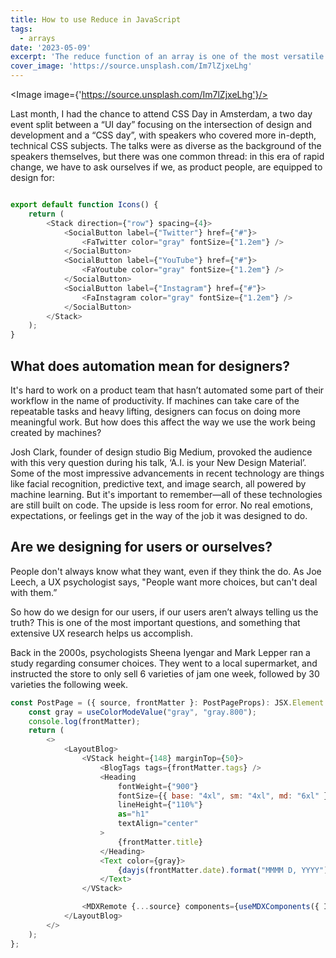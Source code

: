 ```yaml
---
title: How to use Reduce in JavaScript
tags:
  - arrays
date: '2023-05-09'
excerpt: 'The reduce function of an array is one of the most versatile functions in JavaScript. With it you can accomplish a lot of the functions from array and math objects.'
cover_image: 'https://source.unsplash.com/Im7lZjxeLhg'
---
```


<Image image={'https://source.unsplash.com/Im7lZjxeLhg'}/>


Last month, I had the chance to attend CSS Day in Amsterdam, a two day event split between a “UI day” focusing on the intersection of design and development and a “CSS day”, with speakers who covered more in-depth, technical CSS subjects. The talks were as diverse as the background of the speakers themselves, but there was one common thread: in this era of rapid change, we have to ask ourselves if we, as product people, are equipped to design for:



```js title="icons.jsx"

export default function Icons() {
	return (
		<Stack direction={"row"} spacing={4}>
			<SocialButton label={"Twitter"} href={"#"}>
				<FaTwitter color="gray" fontSize={"1.2em"} />
			</SocialButton>
			<SocialButton label={"YouTube"} href={"#"}>
				<FaYoutube color="gray" fontSize={"1.2em"} />
			</SocialButton>
			<SocialButton label={"Instagram"} href={"#"}>
				<FaInstagram color="gray" fontSize={"1.2em"} />
			</SocialButton>
		</Stack>
	);
}

```
## What does automation mean for designers?

It's hard to work on a product team that hasn’t automated some part of their workflow in the name of productivity.
If machines can take care of the repeatable tasks and heavy lifting, designers can focus on doing more meaningful work.
But how does this affect the way we use the work being created by machines?

Josh Clark, founder of design studio Big Medium, provoked the audience with this very question during his talk, ‘A.I. is your New Design Material’.
Some of the most impressive advancements in recent technology are things like facial recognition, predictive text, and image search, all powered by machine learning. But it's important to remember—all of these technologies are still built on code. The upside is less room for error. No real emotions, expectations, or feelings get in the way of the job it was designed to do.


## Are we designing for users or ourselves?

People don't always know what they want, even if they think the do. As Joe Leech, a UX psychologist says, "People want more choices, but can't deal with them.”

So how do we design for our users, if our users aren’t always telling us the truth? This is one of the most important questions, and something that extensive UX research helps us accomplish.

Back in the 2000s, psychologists Sheena Iyengar and Mark Lepper ran a study regarding consumer choices. They went to a local supermarket, and instructed the store to only sell 6 varieties of jam one week, followed by 30 varieties the following week.

```js showLineNumbers title="app.jsx"
const PostPage = ({ source, frontMatter }: PostPageProps): JSX.Element => {
	const gray = useColorModeValue("gray", "gray.800");
	console.log(frontMatter);
	return (
		<>
			<LayoutBlog>
				<VStack height={148} marginTop={50}>
					<BlogTags tags={frontMatter.tags} />
					<Heading
						fontWeight={"900"}
						fontSize={{ base: "4xl", sm: "4xl", md: "6xl" }}
						lineHeight={"110%"}
						as="h1"
						textAlign="center"
					>
						{frontMatter.title}
					</Heading>
					<Text color={gray}>
						{dayjs(frontMatter.date).format("MMMM D, YYYY")} &mdash;
					</Text>
				</VStack>

				<MDXRemote {...source} components={useMDXComponents({ Image })} />
			</LayoutBlog>
		</>
	);
};
```
